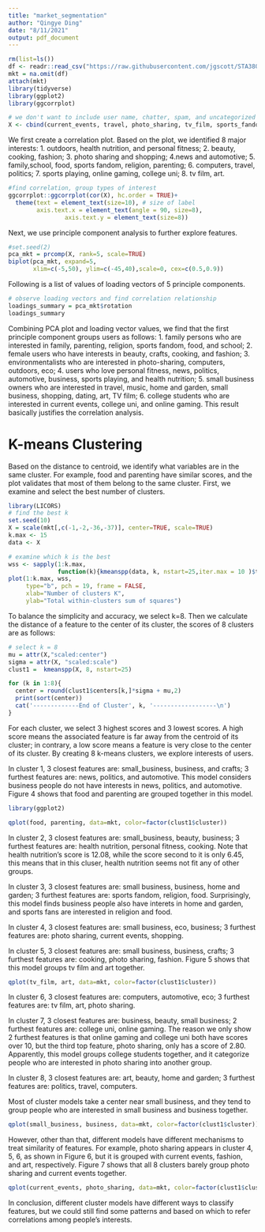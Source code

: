 ---
title: "market_segmentation"
author: "Qingye Ding"
date: "8/11/2021"
output: pdf_document
---

```{r, echo=FALSE, warning=FALSE, message=FALSE, fig.align="center"}
rm(list=ls())
df <- readr::read_csv("https://raw.githubusercontent.com/jgscott/STA380/master/data/social_marketing.csv")
mkt = na.omit(df)
attach(mkt)
library(tidyverse)
library(ggplot2)
library(ggcorrplot)

# we don't want to include user name, chatter, spam, and uncategorized data, so create a new data frame
X <- cbind(current_events, travel, photo_sharing, tv_film, sports_fandom, politics, food, family, home_and_garden, music, news, online_gaming, shopping, health_nutrition, college_uni, sports_playing, cooking, eco, computers, business, outdoors, crafts, automotive, art, religion, beauty, parenting, dating, school, personal_fitness, fashion, small_business)
```

We first create a correlation plot. Based on the plot, we identified 8 major interests: 1. outdoors, health nutrition, and personal fitness; 2. beauty, cooking, fashion; 3. photo sharing and shopping; 4.news and automotive; 5. family,school, food, sports fandom, religion, parenting; 6. computers, travel, politics; 7. sports playing, online gaming, college uni; 8. tv film, art.
```{r, echo=FALSE, warning=FALSE, message=FALSE,fig.align="center",fig.cap='Correlation Plot'}
#find correlation, group types of interest
ggcorrplot::ggcorrplot(cor(X), hc.order = TRUE)+
  theme(text = element_text(size=10), # size of label
        axis.text.x = element_text(angle = 90, size=8),
                axis.text.y = element_text(size=8))
```

Next, we use principle component analysis to further explore features.
```{r, echo=FALSE, warning=FALSE, message=FALSE,fig.align="center",fig.dim = c(8, 8),fig.cap='PCA'}
#set.seed(2)
pca_mkt = prcomp(X, rank=5, scale=TRUE)
biplot(pca_mkt, expand=5, 
       xlim=c(-5,50), ylim=c(-45,40),scale=0, cex=c(0.5,0.9))

```
Following is a list of values of loading vectors of 5 principle components.

```{r, echo=FALSE, warning=FALSE, message=FALSE,fig.align="center"}
# observe loading vectors and find correlation relationship
loadings_summary = pca_mkt$rotation
loadings_summary
```
Combining PCA plot and loading vector values, we find that the first principle component groups users as follows: 1. family persons who are interested in family, parenting, religion, sports fandom, food, and school; 2. female users who have interests in beauty, crafts, cooking, and fashion; 3. environmentalists who are interested in photo-sharing, computers, outdoors, eco; 4. users who love personal fitness, news, politics, automotive, business, sports playing, and health nutrition; 5. small business owners who are interested in travel, music, home and garden, small business, shopping, dating, art, TV film; 6. college students who are interested in current events, college uni, and online gaming. This result basically justifies the correlation analysis.

# K-means Clustering
Based on the distance to centroid, we identify what variables are in the same cluster. For example, food and parenting have similar scores, and the plot validates that most of them belong to the same cluster. First, we examine and select the best number of clusters. 

```{r, echo=FALSE, warning=FALSE, message=FALSE,fig.align="center",fig.cap='Selection of K'}
library(LICORS)
# find the best k
set.seed(10)
X = scale(mkt[,c(-1,-2,-36,-37)], center=TRUE, scale=TRUE)
k.max <- 15
data <- X

# examine which k is the best
wss <- sapply(1:k.max, 
              function(k){kmeanspp(data, k, nstart=25,iter.max = 10 )$tot.withinss})
plot(1:k.max, wss,
     type="b", pch = 19, frame = FALSE, 
     xlab="Number of clusters K",
     ylab="Total within-clusters sum of squares")
```

To balance the simplicity and accuracy, we select k=8. Then we calculate the distance of a feature to the center of its cluster, the scores of 8 clusters are as follows:
```{r, echo=FALSE, warning=FALSE, message=FALSE,fig.align="center"}
# select k = 8
mu = attr(X,"scaled:center")
sigma = attr(X, "scaled:scale")
clust1 =  kmeanspp(X, 8, nstart=25)

for (k in 1:8){
  center = round(clust1$centers[k,]*sigma + mu,2)
  print(sort(center))
  cat('-------------End of Cluster', k, '------------------\n')
}
```
For each cluster, we select 3 highest scores and 3 lowest scores. A high score means the associated feature is far away from the centroid of its cluster; in contrary, a low score means a feature is very close to the center of its cluster. By creating 8 k-means clusters, we explore interests of users.

In cluster 1, 3 closest features are: small_business, business, and crafts; 3 furthest features are: news, politics, and automotive. This model considers business people do not have interests in news, politics, and automotive. Figure 4 shows that food and parenting are grouped together in this model.

```{r, echo=FALSE, warning=FALSE, message=FALSE,fig.align="center",fig.cap='Food vs. Parenting'}
library(ggplot2)

qplot(food, parenting, data=mkt, color=factor(clust1$cluster))
```

In cluster 2, 3 closest features are: small_business, beauty, business; 3 furthest features are: health nutrition, personal fitness, cooking. Note that health nutrition's score is 12.08, while the score second to it is only 6.45, this means that in this cluser, health nutrition seems not fit any of other groups.

In cluster 3, 3 closest features are: small business, business, home and garden; 3 furthest features are: sports fandom, religion, food. Surprisingly, this model finds business people also have interets in home and garden, and sports fans are interested in religion and food.

In cluster 4, 3 closest features are: small business, eco, business; 3 furthest features are: photo sharing, current events, shopping.

In cluster 5, 3 closest features are: small business, business, crafts; 3 furthest features are: cooking, photo sharing, fashion. Figure 5 shows that this model groups tv film and art together.
```{r, echo=FALSE, warning=FALSE, message=FALSE,fig.align="center",fig.cap='TV film vs. Art'}
qplot(tv_film, art, data=mkt, color=factor(clust1$cluster))
```

In cluster 6, 3 closest features are: computers, automotive, eco; 3 furthest features are: tv film, art, photo sharing.

In cluster 7, 3 closest features are: business, beauty, small business; 2 furthest features are: college uni, online gaming. The reason we only show 2 furthest features is that online gaming and college uni both have scores over 10, but the third top feature, photo sharing, only has a score of 2.80. Apparently, this model groups college students together, and it categorize people who are interested in photo sharing into another group.

In cluster 8, 3 closest features are: art, beauty, home and garden; 3 furthest features are: politics, travel, computers.

Most of cluster models take a center near small business, and they tend to group people who are interested in small business and business together.
```{r, echo=FALSE, warning=FALSE, message=FALSE,fig.align="center",fig.cap='Small business vs. Business'}
qplot(small_business, business, data=mkt, color=factor(clust1$cluster))
```
However, other than that, different models have different mechanisms to treat similarity of features. For example, photo sharing appears in cluster 4, 5, 6, as shown in Figure 6, but it is grouped with current events, fashion, and art, respectively. Figure 7 shows that all 8 clusters barely group photo sharing and current events together.
```{r, echo=FALSE, warning=FALSE, message=FALSE,fig.align="center",fig.cap='Current events vs. Photo sharing'}
qplot(current_events, photo_sharing, data=mkt, color=factor(clust1$cluster))
```
In conclusion, different cluster models have different ways to classify features, but we could still find some patterns and based on which to refer correlations among people's interests.


